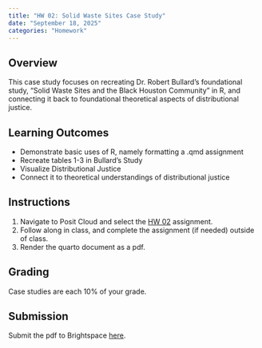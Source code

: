 ```yaml
---
title: "HW 02: Solid Waste Sites Case Study"
date: "September 18, 2025"
categories: "Homework"
---
```



## Overview 
This case study focuses on recreating Dr. Robert Bullard's foundational study, "Solid Waste Sites and the Black Houston Community" in R, and connecting it back to foundational theoretical aspects of distributional justice. 

## Learning Outcomes
- Demonstrate basic uses of R,  namely formatting a .qmd assignment
- Recreate tables 1-3 in Bullard's Study 
- Visualize Distributional Justice
- Connect it to theoretical understandings of distributional justice


## Instructions
1. Navigate to Posit Cloud and select the [HW 02](https://posit.cloud/spaces/686564/content/all?sort=name_asc) assignment. 
2. Follow along in class, and complete the assignment (if needed) outside of class.
3. Render the quarto document as a pdf.

## Grading

Case studies are each 10% of your grade.

## Submission
Submit the pdf to Brightspace [here](https://brightspace.wellesley.edu/d2l/lms/dropbox/admin/mark/folder_submissions_users.d2l?db=1511&ou=7420).